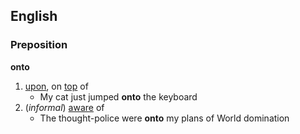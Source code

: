 ==English==
===Preposition===
'''onto'''
#[[upon]], on [[top]] of
#* My cat just jumped '''onto''' the keyboard
#(''informal'') [[aware]] of
#* The thought-police were '''onto''' my plans of World domination